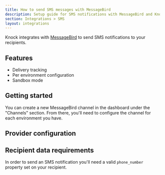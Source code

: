 ```yaml
---
title: How to send SMS messages with MessageBird
description: Setup guide for SMS notifications with MessageBird and Knock.
section: Integrations > SMS
layout: integrations
---
```



Knock integrates with [MessageBird](https://messagebird.com/) to send SMS notifications to your recipients.

## Features

- Delivery tracking
- Per environment configuration
- Sandbox mode

## Getting started

You can create a new MessageBird channel in the dashboard under the "Channels" section. From there, you'll need to configure the channel for each environment you have.

## Provider configuration

<Attributes>
  <Attribute
    name="API Key"
    type="string*"
    description="The API key from MessageBird. You can find this under Developers > API access."
  />
  <Attribute
    name="From phone number"
    type="string*"
    description="The phone number to send messages from."
  />
  <Attribute
    name="Short code"
    type="string*"
    description="The short code to send messages from."
  />
  <Attribute
    name="Sender ID"
    type="string*"
    description="The Sender ID to send messages from."
  />
</Attributes>

## Recipient data requirements

In order to send an SMS notification you'll need a valid `phone_number` property set on your recipient.
